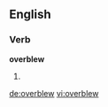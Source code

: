 ==English==

===Verb===
'''overblew'''

# {{simple past of|overblow}}

[[de:overblew]]
[[vi:overblew]]